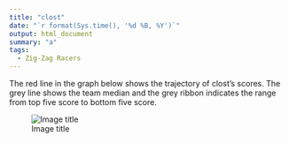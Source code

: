 ```yaml
---
title: "clost"
date: "`r format(Sys.time(), '%d %B, %Y')`"
output: html_document
summary: "a"
tags:
  - Zig-Zag Racers
---
```


The red line in the graph below shows the trajectory of clost's scores. The grey line shows the team median and the grey ribbon indicates the range from top five score to bottom five score.

![Image title](clost.jpg)
